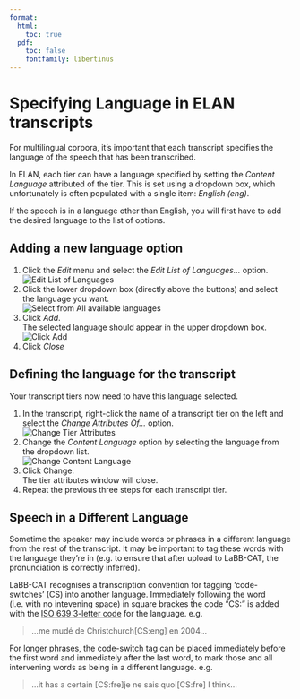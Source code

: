 ```yaml
---
format:
  html:
    toc: true
  pdf: 
    toc: false
    fontfamily: libertinus
---
```

# Specifying Language in ELAN transcripts

For multilingual corpora, it's important that each transcript specifies the language of the speech that has been transcribed.

In ELAN, each tier can have a language specified by setting the *Content Language* attributed of the tier. This is set using a dropdown box, which unfortunately is often populated with a single item: *English (eng)*.

If the speech is in a language other than English, you will first have to add the desired language to the list of options.

## Adding a new language option

1. Click the *Edit* menu and select the *Edit List of Languages...* option.  
  ![Edit List of Languages](edit-list-of-languages.png)
1. Click the lower dropdown box (directly above the buttons) and select the language you want.  
  ![Select from All available languages](select-language.png)
1. Click *Add*.  
  The selected language should appear in the upper dropdown box.  
  ![Click Add](add.png)
1. Click *Close*

## Defining the language for the transcript

Your transcript tiers now need to have this language selected.

1. In the transcript, right-click the name of a transcript tier on the left and select the *Change Attributes Of...* option.  
  ![Change Tier Attributes](change-tier-attributes.png)
1. Change the *Content Language* option by selecting the language from the dropdown list.  
  ![Change Content Language](content-language.png)
1. Click Change.  
  The tier attributes window will close.
1. Repeat the previous three steps for each transcript tier.

## Speech in a Different Language

Sometime the speaker may include words or phrases in a different language from the rest of the transcript. It may be important to tag these words with the language they're in (e.g. to ensure that after upload to LaBB-CAT, the pronunciation is correctly inferred).

LaBB-CAT recognises a transcription convention for tagging 'code-switches' (CS) into another language. Immediately following the word (i.e. with no intevening space) in square brackes the code "CS:" is added with the 
[ISO 639 3-letter code](https://www.loc.gov/standards/iso639-2/php/code_list.php)
for the language. e.g.

> …me mudé de Christchurch[CS:eng] en 2004…

For longer phrases, the code-switch tag can be placed immediately before the first word and immediately after the last word, to mark those and all intervening words as being in a different language. e.g.

> …it has a certain [CS:fre]je ne sais quoi[CS:fre] I think…